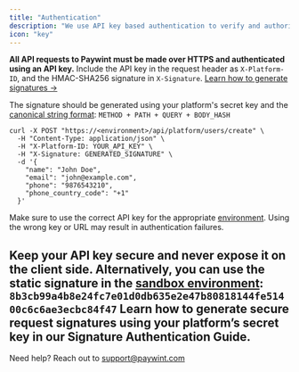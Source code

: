 ```yaml
---
title: "Authentication"
description: "We use API key based authentication to verify and authorize all requests to the Paywint API."
icon: "key"
---
```

**All API requests to Paywint must be made over HTTPS and authenticated using an API key.**
Include the API key in the request header as `X-Platform-ID`, and the HMAC-SHA256 signature in `X-Signature`. [Learn how to generate signatures →](/signature-auth)

The signature should be generated using your platform's secret key and the [canonical string format](/signature-auth#canonical-string-format): `METHOD + PATH + QUERY + BODY_HASH`

```curl Example Api Call
curl -X POST "https://<environment>/api/platform/users/create" \
  -H "Content-Type: application/json" \
  -H "X-Platform-ID: YOUR_API_KEY" \
  -H "X-Signature: GENERATED_SIGNATURE" \
  -d '{
    "name": "John Doe",
    "email": "john@example.com",
    "phone": "9876543210",
    "phone_country_code": "+1"
  }'

```

Make sure to use the correct API key for the appropriate [environment](/environments). Using the wrong key or URL may result in authentication failures.

Keep your API key secure and never expose it on the client side.
<Note>
  Alternatively, you can use the static signature in the [sandbox environment](/environments#sandbox): `8b3cb99a4b8e24fc7e01d0db635e2e47b80818144fe51400c6c6ae3ecbc84f47`
</Note>
<Card title="How to generate signature" icon="link" href="/signature-auth" arrow="true" cta="Learn More">
  Learn how to generate secure request signatures using your platform’s secret key in our Signature Authentication Guide.
</Card>
---
Need help? Reach out to support@paywint.com
